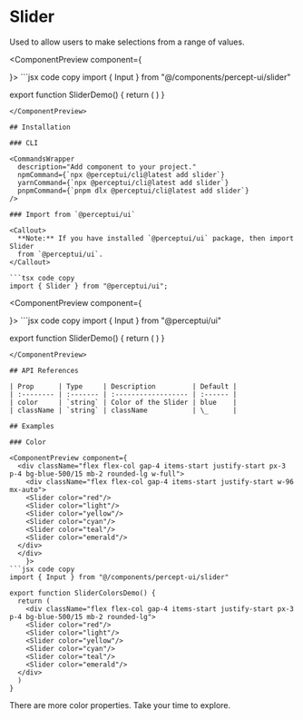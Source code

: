 
<h1 className="text-4xl font-bold mt-5">Slider</h1>
<p className="text-xl">
  Used to allow users to make selections from a range of values.
</p>
<IssueHeader source="components/slider/slider" />

<ComponentPreview component={
  <div className="flex items-center justify-center p-2 w-96 mx-auto">
    <Slider/>
  </div>
    }>
```jsx code copy
import { Input } from "@/components/percept-ui/slider"

export function SliderDemo() {
  return (
    <Slider/>
  )
}
```
</ComponentPreview>

## Installation

### CLI

<CommandsWrapper
  description="Add component to your project."
  npmCommand={`npx @perceptui/cli@latest add slider`}
  yarnCommand={`npx @perceptui/cli@latest add slider`}
  pnpmCommand={`pnpm dlx @perceptui/cli@latest add slider`}
/>

### Import from `@perceptui/ui`

<Callout>
  **Note:** If you have installed `@perceptui/ui` package, then import Slider
  from `@perceptui/ui`.
</Callout>

```tsx code copy
import { Slider } from "@perceptui/ui";
```

<ComponentPreview component={
<div className="flex items-center justify-center p-2 w-96 mx-auto">
    <Slider/>
  </div>    }>
```jsx code copy
import { Input } from "@perceptui/ui"

export function SliderDemo() {
  return (
    <Slider/>
  )
}
```
</ComponentPreview>

## API References

| Prop      | Type     | Description         | Default |
| :-------- | :------- | :------------------ | :------ |
| color     | `string` | Color of the Slider | blue    |
| className | `string` | className           | \_      |

## Examples

### Color

<ComponentPreview component={
  <div className="flex flex-col gap-4 items-start justify-start px-3 p-4 bg-blue-500/15 mb-2 rounded-lg w-full">
    <div className="flex flex-col gap-4 items-start justify-start w-96 mx-auto">
    <Slider color="red"/>
    <Slider color="light"/>
    <Slider color="yellow"/>
    <Slider color="cyan"/>
    <Slider color="teal"/>
    <Slider color="emerald"/>
  </div>
  </div>
    }>
```jsx code copy
import { Input } from "@/components/percept-ui/slider"

export function SliderColorsDemo() {
  return (
    <div className="flex flex-col gap-4 items-start justify-start px-3 p-4 bg-blue-500/15 mb-2 rounded-lg">
    <Slider color="red"/>
    <Slider color="light"/>
    <Slider color="yellow"/>
    <Slider color="cyan"/>
    <Slider color="teal"/>
    <Slider color="emerald"/>
  </div>
  )
}
```
</ComponentPreview>

<Callout>There are more color properties. Take your time to explore.</Callout>

